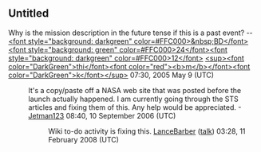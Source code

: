 <article id="1862176" title=Talk:STS-97>
	<talkpage id="1862176" title="Talk:STS-97">
{{WikiProject Spaceflight|class=C|importance=Mid|HSF=yes|HSF-importance=Mid}}



==Untitled==
Why is the mission description in the future tense if this is a past event? --[[User:BD2412|&lt;font style=&quot;background: darkgreen&quot; color=#FFC000&gt;&amp;nbsp;BD&lt;/font&gt;&lt;font style=&quot;background: green&quot; color=#FFC000&gt;24&lt;/font&gt;&lt;font style=&quot;background: darkgreen&quot; color=#FFC000&gt;12&lt;/font&gt;]] [[User talk:BD2412|&lt;sup&gt;&lt;font color=&quot;DarkGreen&quot;&gt;thi&lt;/font&gt;&lt;font color=&quot;red&quot;&gt;&lt;b&gt;m&lt;/b&gt;&lt;/font&gt;&lt;font color=&quot;DarkGreen&quot;&gt;k&lt;/font&gt;&lt;/sup&gt;]] 07:30, 2005 May 9 (UTC)

: It's a copy/paste off a NASA web site that was posted before the launch actually happened. I am currently going through the STS articles and fixing them of this. Any help would be appreciated. -[[User:Jetman123|Jetman123]] 08:40, 10 September 2006 (UTC)
:: Wiki to-do activity is fixing this. [[User:LanceBarber|LanceBarber]] ([[User talk:LanceBarber|talk]]) 03:28, 11 February 2008 (UTC)
	</talkpage>
</article>